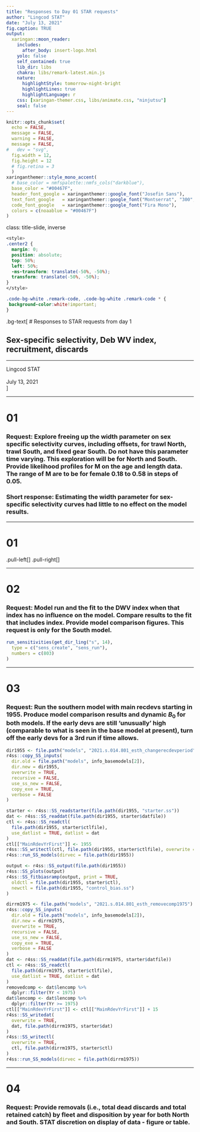```yaml
---
title: "Responses to Day 01 STAR requests"
author: "Lingcod STAT"
date: "July 13, 2021"
fig.caption: TRUE
output: 
  xaringan::moon_reader:
    includes:
      after_body: insert-logo.html
    yolo: false
    self_contained: true
    lib_dir: libs
    chakra: libs/remark-latest.min.js
    nature:
      highlightStyle: tomorrow-night-bright
      highlightLines: true
      highlightLanguage: r
    css: [xaringan-themer.css, libs/animate.css, "ninjutsu"]
    seal: false
---
```


```r
knitr::opts_chunk$set(
  echo = FALSE,
  message = FALSE,
  warning = FALSE,
  message = FALSE,
#   dev = "svg",
  fig.width = 12,
  fig.height = 12
  # fig.retina = 3
  )
xaringanthemer::style_mono_accent(
  # base_color = nmfspalette::nmfs_cols("darkblue"),
  base_color = "#00467F",
  header_font_google = xaringanthemer::google_font("Josefin Sans"),
  text_font_google   = xaringanthemer::google_font("Montserrat", "300", "300i"),
  code_font_google   = xaringanthemer::google_font("Fira Mono"),
  colors = c(noaablue = "#00467F")
)
```

class: title-slide, inverse
```css
<style>
.center2 {
  margin: 0;
  position: absolute;
  top: 50%;
  left: 50%;
  -ms-transform: translate(-50%, -50%);
  transform: translate(-50%, -50%);
}
</style>
```
```css
.code-bg-white .remark-code, .code-bg-white .remark-code * {
 background-color:white!important;
}
```

.bg-text[
# Responses to STAR requests from day 1

## Sex-specific selectivity, Deb WV index, recruitment, discards

<hr />
Lingcod STAT<br><br>
July 13, 2021<br>
]

---

# 01

<!-- @iantaylor-noaa @kellijohnson-noaa -->

### Request: Explore freeing up the width parameter on sex specific selectivity curves, including offsets, for trawl North, trawl South, and fixed gear South. Do not have this parameter time varying. This exploration will be for North and South. Provide likelihood profiles for M on the age and length data. The range of M are to be for female 0.18 to 0.58 in steps of 0.05.

### Short response: Estimating the width parameter for sex-specific selectivity curves had little to no effect on the model results.

---

# 01

.pull-left[![]()]
.pull-right[![]()]

---

# 02

<!-- @iantaylor-noaa @kellijohnson-noaa -->

### Request: Model run and the fit to the DWV index when that index has no influence on the model. Compare results to the fit that includes index. Provide model comparison figures. This request is only for the South model.

```r
run_sensitivities(get_dir_ling("s", 14),
  type = c("sens_create", "sens_run"),
  numbers = c(803)
)
```


---

# 03

<!-- issue #139 -->
<!-- @brianlangseth-noaa @kellijohnson-noaa -->

### Request: Run the southern model with main recdevs starting in 1955. Produce model comparison results and dynamic $B_0$ for both models. If the early devs are still 'unusually' high (comparable to what is seen in the base model at present), turn off the early devs for a 3rd run if time allows.

```r
dir1955 <- file.path("models", "2021.s.014.801_esth_changerecdevperiod")
r4ss::copy_SS_inputs(
  dir.old = file.path("models", info_basemodels[2]),
  dir.new = dir1955,
  overwrite = TRUE,
  recursive = FALSE,
  use_ss_new = FALSE,
  copy_exe = TRUE,
  verbose = FALSE
)

starter <- r4ss::SS_readstarter(file.path(dir1955, "starter.ss"))
dat <- r4ss::SS_readdat(file.path(dir1955, starter$datfile))
ctl <- r4ss::SS_readctl(
  file.path(dir1955, starter$ctlfile),
  use_datlist = TRUE, datlist = dat
)
ctl[["MainRdevYrFirst"]] <- 1955
r4ss::SS_writectl(ctl, file.path(dir1955, starter$ctlfile), overwrite = TRUE)
r4ss::run_SS_models(dirvec = file.path(dir1955))

output <- r4ss::SS_output(file.path(dir1955))
r4ss::SS_plots(output)
r4ss::SS_fitbiasramp(output, print = TRUE,
  oldctl = file.path(dir1955, starter$ctl),
  newctl = file.path(dir1955, "control_bias.ss")
)

dirrm1975 <- file.path("models", "2021.s.014.801_esth_removecomp1975")
r4ss::copy_SS_inputs(
  dir.old = file.path("models", info_basemodels[2]),
  dir.new = dirrm1975,
  overwrite = TRUE,
  recursive = FALSE,
  use_ss_new = FALSE,
  copy_exe = TRUE,
  verbose = FALSE
)
dat <- r4ss::SS_readdat(file.path(dirrm1975, starter$datfile))
ctl <- r4ss::SS_readctl(
  file.path(dirrm1975, starter$ctlfile),
  use_datlist = TRUE, datlist = dat
)
removedcomp <- dat$lencomp %>%
  dplyr::filter(Yr < 1975)
dat$lencomp <- dat$lencomp %>%
  dplyr::filter(Yr >= 1975)
ctl[["MainRdevYrFirst"]] <- ctl[["MainRdevYrFirst"]] + 15
r4ss::SS_writedat(
  overwrite = TRUE,
  dat, file.path(dirrm1975, starter$dat)
)
r4ss::SS_writectl(
  overwrite = TRUE,
  ctl, file.path(dirrm1975, starter$ctl)
)
r4ss::run_SS_models(dirvec = file.path(dirrm1975))
```

---

# 04

<!-- @brianlangseth-noaa -->

### Request: Provide removals (i.e., total dead discards and total retained catch) by fleet and disposition by year for both North and South. STAT discretion on display of data - figure or table.
